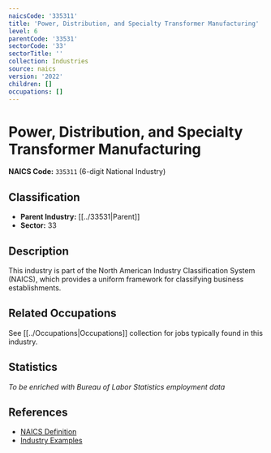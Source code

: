 ```yaml
---
naicsCode: '335311'
title: 'Power, Distribution, and Specialty Transformer Manufacturing'
level: 6
parentCode: '33531'
sectorCode: '33'
sectorTitle: ''
collection: Industries
source: naics
version: '2022'
children: []
occupations: []
---
```

# Power, Distribution, and Specialty Transformer Manufacturing

**NAICS Code:** `335311` (6-digit National Industry)

## Classification

- **Parent Industry:** [[../33531|Parent]]
- **Sector:** 33

## Description

This industry is part of the North American Industry Classification System (NAICS), which provides a uniform framework for classifying business establishments.

## Related Occupations

See [[../Occupations|Occupations]] collection for jobs typically found in this industry.

## Statistics

*To be enriched with Bureau of Labor Statistics employment data*

## References

- [NAICS Definition](https://www.census.gov/naics/)
- [Industry Examples](https://www.census.gov/naics/2022NAICS/)
